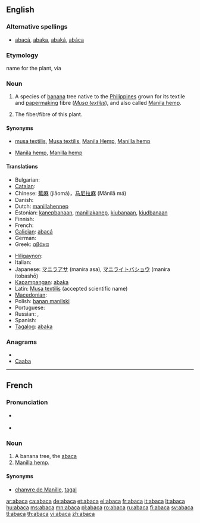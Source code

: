 {{wikisource1911Enc|Abaca}}
{{also|abacá|abacà}}
==English==

===Alternative spellings===
* [[abacá]], [[abaka]], [[abaká]], [[abáca]]

===Etymology===
{{etyl|tl|en}} name for the plant, via {{etyl|es|en}} {{term|abacá}}

===Noun===
{{en-noun|s|-}}

# A species of [[banana]] tree native to the [[Philippines]] grown for its textile and [[papermaking]] fibre (''[[Musa textilis]]''), and also called [[Manila hemp]].
# {{uncountable}} The fiber/fibre of this plant.

====Synonyms====
* {{sense|plant}} [[musa textilis]], [[Musa textilis]], [[Manila Hemp]], [[Manilla hemp]]
* {{sense|fibre}} [[Manila hemp]], [[Manilla hemp]]

====Translations====
{{trans-top|plant}}
* Bulgarian: {{t-|bg|абака|f}}
* [[Catalan]]: {{t+|ca|abacà|m}}
* Chinese: [[蕉麻]] (jiāomá)，[[马尼拉麻]] (Mǎnílā má)
* Danish: {{t-|da|abaca}}
* Dutch: [[manillahennep]] {{m}}
* Estonian: [[kanepbanaan]], [[manillakanep]], [[kiubanaan]], [[kiudbanaan]]
* Finnish: {{t+|fi|manilahamppu}}
* French: {{t+|fr|abaca|m}}
* [[Galician]]: [[abacá]]
* German: {{t+|de|Abaka}}
* Greek: [[αβάκα]] {{f}}
{{trans-mid}}
* [[Hiligaynon]]: {{tø|hil|abaka|alt=abaká}}
* Italian: {{t+|it|abaca|f}}
* Japanese: [[マニラアサ]] (manira asa), [[マニライトバショウ]] (manira itobashō)
* [[Kapampangan]]: [[abaka]]
* Latin: [[Musa textilis]] (accepted scientific name)
* [[Macedonian]]: {{t-|mk|абака|f|tr=ábaka}}
* Polish: [[banan manilski]] {{m}}
* Portuguese: {{t+|pt|abacá|m}}
* Russian: {{t|ru|текстильный банан|m|tr=tekstíl’nyj banán}}, {{t+|ru|абака|f|tr=abaká}}
* Spanish: {{t+|es|abacá|m}}
* [[Tagalog]]: [[abaka]]
{{trans-bottom}}

{{trans-see|fiber/fibre|Manila hemp}}

===Anagrams===
* {{alphagram|aaabc}}
* [[Caaba#English|Caaba]]

----

==French==

===Pronunciation===
* {{IPA|/a.ba.ka/|lang=fr}} {{SAMPA|/a.ba.ka/}}
* {{a|QC|lang=fr}} {{IPA|/a.bɑ.kɑ/}} {{SAMPA|/a.bA.kA/}}

===Noun===
{{fr-noun|m}}

# A banana tree, the [[#English|abaca]]
# [[Manilla hemp]].

====Synonyms====
* {{sense|Manilla hemp}} [[chanvre de Manille]], [[tagal]]


[[ar:abaca]]
[[ca:abaca]]
[[de:abaca]]
[[et:abaca]]
[[el:abaca]]
[[fr:abaca]]
[[it:abaca]]
[[lt:abaca]]
[[hu:abaca]]
[[ms:abaca]]
[[mn:abaca]]
[[pl:abaca]]
[[ro:abaca]]
[[ru:abaca]]
[[fi:abaca]]
[[sv:abaca]]
[[tl:abaca]]
[[th:abaca]]
[[vi:abaca]]
[[zh:abaca]]